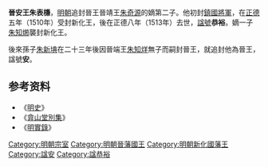 '''晉安王朱表槏'''{{BD|？||1513年|catIdx=Z朱}}，[[明朝|明朝]]追封晉王晉靖王[[朱奇源|朱奇源]]的嫡第二子。他初封[[鎮國將軍|鎮國將軍]]，在[[正德_(明朝)|正德]]五年（1510年）受封新化王，後在正德八年（1513年）去世，[[諡號|諡號]]'''恭裕'''。嫡一子[[朱知㸅|朱知㸅]]襲封新化王。

後來孫子[[朱新㙉|朱新㙉]]在二十三年後因晉端王[[朱知烊|朱知烊]]無子而嗣封晉王，就追封他為晉王，諡號'''安'''。

==参考资料==
*《[[明史|明史]]》
*《[[弇山堂別集|弇山堂別集]]》
*《[[明實錄|明實錄]]》

{{s-start}}
{{s-none|無|[[明朝|明政府]]始封之王}}
{{s-ttl|title=[[明朝藩王列表_(晉王系)#新化國|明朝新化國國王]]|years=1510年—1513年}}
{{s-aft|after=子端和王[[朱知㸅|朱知㸅]]}}
{{end}}

[[Category:明朝宗室|Category:明朝宗室]]
[[Category:明朝晉藩國王|Category:明朝晉藩國王]]
[[Category:明朝新化國藩王|Category:明朝新化國藩王]]
[[Category:諡安|Category:諡安]]
[[Category:諡恭裕|Category:諡恭裕]]